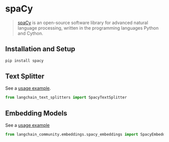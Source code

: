 # spaCy

>[spaCy](https://spacy.io/) is an open-source software library for advanced natural language processing, written in the programming languages Python and Cython.
 
## Installation and Setup


```bash
pip install spacy
```

## Text Splitter

See a [usage example](/docs/modules/data_connection/document_transformers/split_by_token#spacy).

```python
from langchain_text_splitters import SpacyTextSplitter
```

## Embedding Models

See a [usage example](/docs/integrations/text_embedding/spacy_embedding)

```python
from langchain_community.embeddings.spacy_embeddings import SpacyEmbeddings
```
